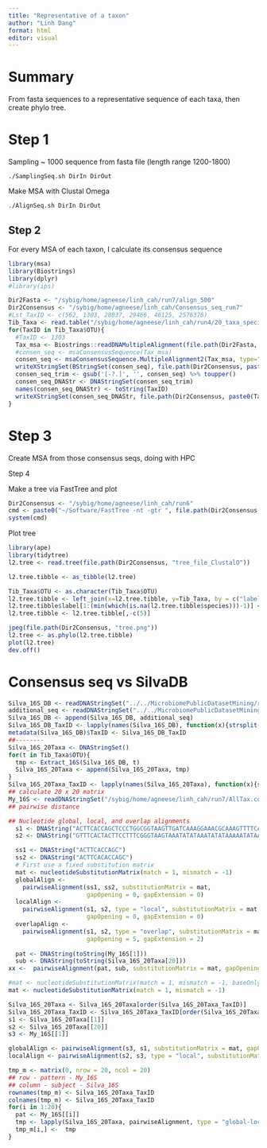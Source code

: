 ```yaml
---
title: "Representative of a taxon"
author: "Linh Dang"
format: html
editor: visual
---
```


## 

# Summary

From fasta sequences to a representative sequence of each taxa, then create phylo tree.

# Step 1

Sampling \~ 1000 sequence from fasta file (length range 1200-1800)

`./SamplingSeq.sh DirIn DirOut`

Make MSA with Clustal Omega

`./AlignSeq.sh DirIn DirOut`

## Step 2

For every MSA of each taxon, I calculate its consensus sequence

```r
library(msa)
library(Biostrings)
library(dplyr)
#library(ips)

Dir2Fasta <- "/sybig/home/agneese/linh_cah/run7/align_500"
Dir2Consensus <- "/sybig/home/agneese/linh_cah/Consensus_seq_run7"
#Lst_TaxID <- c(562, 1303, 28037, 29466, 46125, 2576376)
Tib_Taxa <- read.table("/sybig/home/agneese/linh_cah/run4/20_taxa_species_tree.tsv", header=T, sep="\t")
for(TaxID in Tib_Taxa$OTU){
  #TaxID <- 1303
  Tax_msa <- Biostrings::readDNAMultipleAlignment(file.path(Dir2Fasta, paste0(TaxID, ".fa")))
  #consen_seq <- msaConsensusSequence(Tax_msa)
  consen_seq <- msaConsensusSequence.MultipleAlignment2(Tax_msa, type="upperlower", thresh=c(40, 25))
  writeXStringSet(BStringSet(consen_seq), file.path(Dir2Consensus, paste0(TaxID, "_consensus_org.fa")))
  consen_seq_trim <- gsub('[-?.]', '', consen_seq) %>% toupper()
  consen_seq_DNAStr <- DNAStringSet(consen_seq_trim)
  names(consen_seq_DNAStr) <- toString(TaxID)
  writeXStringSet(consen_seq_DNAStr, file.path(Dir2Consensus, paste0(TaxID, "_consensus.fa")))
}
```

# Step 3

Create MSA from those consensus seqs, doing with HPC

Step 4

Make a tree via FastTree and plot

```r
Dir2Consensus <- "/sybig/home/agneese/linh_cah/run6"
cmd <- paste0("~/Software/FastTree -nt -gtr ", file.path(Dir2Consensus, "All.fa.align"), " > ", file.path(Dir2Consensus, "tree_file_ClustalO"))
system(cmd)

```

Plot tree

```r
library(ape)
library(tidytree)
l2.tree <- read.tree(file.path(Dir2Consensus, "tree_file_ClustalO"))

l2.tree.tibble <- as_tibble(l2.tree)

Tib_Taxa$OTU <- as.character(Tib_Taxa$OTU)
l2.tree.tibble <- left_join(x=l2.tree.tibble, y=Tib_Taxa, by = c("label"="OTU"))
l2.tree.tibble$label[1:(min(which(is.na(l2.tree.tibble$species)))-1)] <- l2.tree.tibble$species[1:(min(which(is.na(l2.tree.tibble$species)))-1)]
l2.tree.tibble <- l2.tree.tibble[,-c(5)]

jpeg(file.path(Dir2Consensus, "tree.png"))
l2.tree <- as.phylo(l2.tree.tibble)
plot(l2.tree)
dev.off()
```

# Consensus seq vs SilvaDB

```r
Silva_16S_DB <- readDNAStringSet("../../MicrobiomePublicDatasetMining/raw_data/16S_rRNA/Silva/SILVA_138.1_SSURef_NR99_tax_silva_Curated_AddTaxID_WithMetadata.fasta")
additional_seq <- readDNAStringSet("../../MicrobiomePublicDatasetMining/raw_data/16S_rRNA/BlastInferred/2576376.fasta") 
Silva_16S_DB <- append(Silva_16S_DB, additional_seq)
Silva_16S_DB_TaxID <- lapply(names(Silva_16S_DB), function(x){strsplit(x, "\\s+")[[1]][1]}) %>% unlist()
metadata(Silva_16S_DB)$TaxID <- Silva_16S_DB_TaxID
##--------
Silva_16S_20Taxa <- DNAStringSet()
for(t in Tib_Taxa$OTU){
  tmp <- Extract_16S(Silva_16S_DB, t)
  Silva_16S_20Taxa <- append(Silva_16S_20Taxa, tmp)
}
Silva_16S_20Taxa_TaxID <- lapply(names(Silva_16S_20Taxa), function(x){strsplit(x, "\\s+")[[1]][1]}) %>% unlist()
## calculate 20 x 20 matrix
My_16S <- readDNAStringSet("/sybig/home/agneese/linh_cah/run7/AllTax.consensus")
## pairwise distance
```

```r
## Nucleotide global, local, and overlap alignments
  s1 <- DNAString("ACTTCACCAGCTCCCTGGCGGTAAGTTGATCAAAGGAAACGCAAAGTTTTCAAG")
  s2 <- DNAString("GTTTCACTACTTCCTTTCGGGTAAGTAAATATATAAATATATAAAAATATAATTTTCATC")

  ss1 <- DNAString("ACTTCACCAGC")
  ss2 <- DNAString("ACTTCACACCAGC")
  # First use a fixed substitution matrix
  mat <- nucleotideSubstitutionMatrix(match = 1, mismatch = -1)
  globalAlign <-
    pairwiseAlignment(ss1, ss2, substitutionMatrix = mat,
                      gapOpening = 0, gapExtension = 0)
  localAlign <-
    pairwiseAlignment(s1, s2, type = "local", substitutionMatrix = mat,
                      gapOpening = 0, gapExtension = 0)
  overlapAlign <-
    pairwiseAlignment(s1, s2, type = "overlap", substitutionMatrix = mat,
                      gapOpening = 5, gapExtension = 2)
  
  pat <- DNAString(toString(My_16S[1]))
  sub <- DNAString(toString(Silva_16S_20Taxa[20]))
xx <-  pairwiseAlignment(pat, sub, substitutionMatrix = mat, gapOpening = 5, gapExtension = 2)
```

```r
#mat <- nucleotideSubstitutionMatrix(match = 1, mismatch = -1, baseOnly = TRUE)
mat <- nucleotideSubstitutionMatrix(match = 1, mismatch = -1)

Silva_16S_20Taxa <- Silva_16S_20Taxa[order(Silva_16S_20Taxa_TaxID)]
Silva_16S_20Taxa_TaxID <- Silva_16S_20Taxa_TaxID[order(Silva_16S_20Taxa_TaxID)]
s1 <- Silva_16S_20Taxa[[1]]
s2 <- Silva_16S_20Taxa[[20]]
s3 <- My_16S[[1]]

globalAlign <- pairwiseAlignment(s3, s1, substitutionMatrix = mat, gapOpening = 5, gapExtension = 2)
localAlign <- pairwiseAlignment(s2, s3, type = "local", substitutionMatrix = mat, gapOpening = 5, gapExtension = 2)
```

```r
tmp_m <- matrix(0, nrow = 20, ncol = 20)
## row - pattern - My_16S
## column - subject - Silva_16S
rownames(tmp_m) <- Silva_16S_20Taxa_TaxID
colnames(tmp_m) <- Silva_16S_20Taxa_TaxID
for(i in 1:20){
  pat <- My_16S[[i]]
  tmp <- lapply(Silva_16S_20Taxa, pairwiseAlignment, type = "global-local", pattern = pat, substitutionMatrix = mat, gapOpening = 1, gapExtension = 1, scoreOnly = TRUE) %>% unlist()
  tmp_m[i,] <-  tmp
}
```
